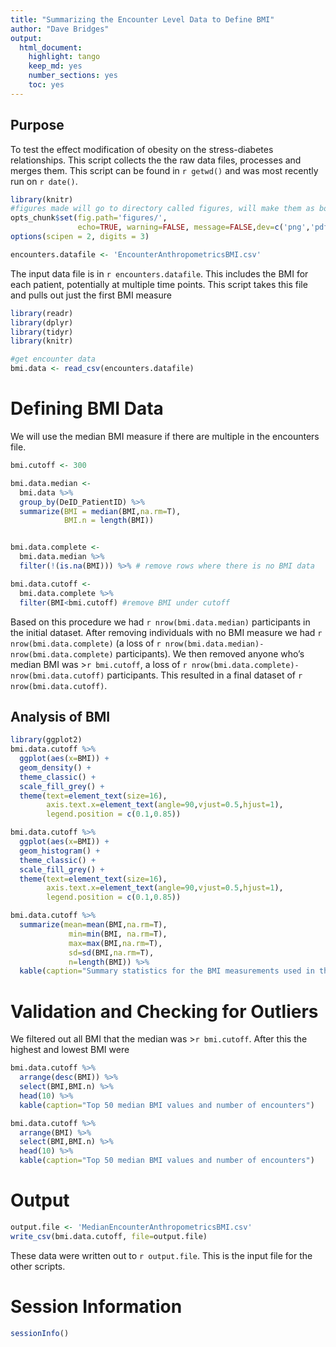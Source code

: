 ```yaml
---
title: "Summarizing the Encounter Level Data to Define BMI"
author: "Dave Bridges"
output:
  html_document:
    highlight: tango
    keep_md: yes
    number_sections: yes
    toc: yes
---
```


## Purpose

To test the effect modification of obesity on the stress-diabetes relationships. This script collects the the raw data files, processes and merges them. This script can be found in `r getwd()` and was most recently run on `r date()`.

```r
library(knitr)
#figures made will go to directory called figures, will make them as both png and pdf files 
opts_chunk$set(fig.path='figures/',
               echo=TRUE, warning=FALSE, message=FALSE,dev=c('png','pdf'))
options(scipen = 2, digits = 3)

encounters.datafile <- 'EncounterAnthropometricsBMI.csv'
```

The input data file is in `r encounters.datafile`. This includes the BMI for each patient, potentially at multiple time points. This script takes this file and pulls out just the first BMI measure

```r
library(readr)
library(dplyr)
library(tidyr)
library(knitr)

#get encounter data
bmi.data <- read_csv(encounters.datafile) 
```

# Defining BMI Data

We will use the median BMI measure if there are multiple in the encounters file.

```r
bmi.cutoff <- 300

bmi.data.median <- 
  bmi.data %>%
  group_by(DeID_PatientID) %>%
  summarize(BMI = median(BMI,na.rm=T),
            BMI.n = length(BMI)) 


bmi.data.complete <-
  bmi.data.median %>%
  filter(!(is.na(BMI))) %>% # remove rows where there is no BMI data

bmi.data.cutoff <-
  bmi.data.complete %>%
  filter(BMI<bmi.cutoff) #remove BMI under cutoff
```

Based on this procedure we had `r nrow(bmi.data.median)` participants in the initial dataset.  After removing individuals with no BMI measure we had `r nrow(bmi.data.complete)` (a loss of `r nrow(bmi.data.median)-nrow(bmi.data.complete)` participants).  We then removed anyone who's median BMI was >`r bmi.cutoff`, a loss of `r nrow(bmi.data.complete)-nrow(bmi.data.cutoff)` participants.  This resulted in a final dataset of `r nrow(bmi.data.cutoff)`.

## Analysis of BMI

```r
library(ggplot2)
bmi.data.cutoff %>%
  ggplot(aes(x=BMI)) +
  geom_density() +
  theme_classic() +
  scale_fill_grey() +
  theme(text=element_text(size=16),
        axis.text.x=element_text(angle=90,vjust=0.5,hjust=1),
        legend.position = c(0.1,0.85))

bmi.data.cutoff %>%
  ggplot(aes(x=BMI)) +
  geom_histogram() +
  theme_classic() +
  scale_fill_grey() +
  theme(text=element_text(size=16),
        axis.text.x=element_text(angle=90,vjust=0.5,hjust=1),
        legend.position = c(0.1,0.85))

bmi.data.cutoff %>%
  summarize(mean=mean(BMI,na.rm=T),
             min=min(BMI, na.rm=T),
             max=max(BMI,na.rm=T),
             sd=sd(BMI,na.rm=T),
             n=length(BMI)) %>%
  kable(caption="Summary statistics for the BMI measurements used in this study")
```

# Validation and Checking for Outliers

We filtered out all BMI that the median was \>`r bmi.cutoff`. After this the highest and lowest BMI were

```r
bmi.data.cutoff %>%
  arrange(desc(BMI)) %>%
  select(BMI,BMI.n) %>%
  head(10) %>%
  kable(caption="Top 50 median BMI values and number of encounters")

bmi.data.cutoff %>%
  arrange(BMI) %>%
  select(BMI,BMI.n) %>%
  head(10) %>%
  kable(caption="Top 50 median BMI values and number of encounters")
```

# Output

```r
output.file <- 'MedianEncounterAnthropometricsBMI.csv'
write_csv(bmi.data.cutoff, file=output.file)
```

These data were written out to `r output.file`. This is the input file for the other scripts.

# Session Information

```r
sessionInfo()
```
